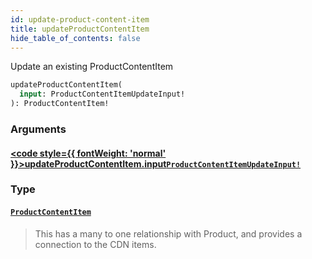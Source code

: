 ```yaml
---
id: update-product-content-item
title: updateProductContentItem
hide_table_of_contents: false
---
```








Update an existing ProductContentItem

```graphql
updateProductContentItem(
  input: ProductContentItemUpdateInput!
): ProductContentItem!
```


### Arguments

#### [<code style={{ fontWeight: 'normal' }}>updateProductContentItem.<b>input</b></code>](#)<Bullet />[`ProductContentItemUpdateInput!`](/demand/api/graphql-admin/reference/inputs/product-content-item-update-input) <Badge class="secondary" text="non-null"/> <Badge class="secondary" text="input"/>
> 
> 

### Type

#### [`ProductContentItem`](/demand/api/graphql-admin/reference/objects/product-content-item) <Badge class="secondary" text="object"/>
> This has a many to one relationship with Product, and provides a connection to the CDN items.
> 





